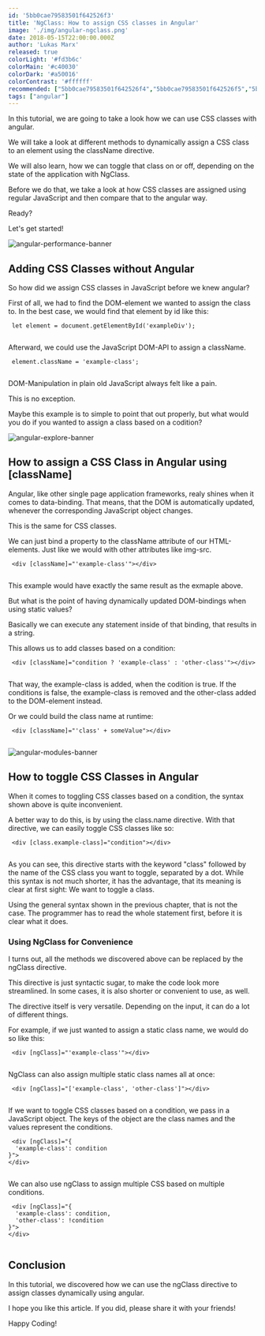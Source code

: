 ```yaml
---
id: '5bb0cae79583501f642526f3'
title: 'NgClass: How to assign CSS classes in Angular'
image: './img/angular-ngclass.png'
date: 2018-05-15T22:00:00.000Z
author: 'Lukas Marx'
released: true
colorLight: '#fd3b6c'
colorMain: '#c40030'
colorDark: '#a50016'
colorContrast: '#ffffff'
recommended: ["5bb0cae79583501f642526f4","5bb0cae79583501f642526f5","5bb0cae79583501f64252702"]
tags: ["angular"]
---
```

In this tutorial, we are going to take a look how we can use CSS classes with angular.

We will take a look at different methods to dynamically assign a CSS class to an element using the className directive.

We will also learn, how we can toggle that class on or off, depending on the state of the application with NgClass.

Before we do that, we take a look at how CSS classes are assigned using regular JavaScript and then compare that to the angular way.

Ready?

Let's get started!

![angular-performance-banner](./img/angular-performance-banner.png)
## Adding CSS Classes without Angular 

So how did we assign CSS classes in JavaScript before we knew angular?

First of all, we had to find the DOM-element we wanted to assign the class to. In the best case, we would find that element by id like this:

```
 let element = document.getElementById('exampleDiv');
 
 ``` 
Afterward, we could use the JavaScript DOM-API to assign a className.

```
 element.className = 'example-class';
 
 ``` 
DOM-Manipulation in plain old JavaScript always felt like a pain. 

This is no exception.

Maybe this example is to simple to point that out properly, but what would you do if you wanted to assign a class based on a codition?

![angular-explore-banner](./img/angular-explore-banner.png)
## How to assign a CSS Class in Angular using [className] 

Angular, like other single page application frameworks, realy shines when it comes to data-binding.
That means, that the DOM is automatically updated, whenever the corresponding JavaScript object changes.

This is the same for CSS classes.

We can just bind a property to the className attribute of our HTML-elements. Just like we would with other attributes like img-src.

```
 <div [className]="'example-class'"></div>
 
 ``` 
This example would have exactly the same result as the exmaple above.

But what is the point of having dynamically updated DOM-bindings when using static values?

Basically we can execute any statement inside of that binding, that results in a string. 

This allows us to add classes based on a condition:

```
 <div [className]="condition ? 'example-class' : 'other-class'"></div>
 
 ``` 
That way, the example-class is added, when the codition is true. If the conditions is false, the example-class is removed and the other-class added to the DOM-element instead.

Or we could build the class name at runtime:

```
 <div [className]="'class' + someValue"></div>
 
 ``` 
![angular-modules-banner](./img/angular-modules-banner.png)
## How to toggle CSS Classes in Angular 

When it comes to toggling CSS classes based on a condition, the syntax shown above is quite inconvenient.

A better way to do this, is by using the class.name directive. With that directive, we can easily toggle CSS classes like so:

```
 <div [class.example-class]="condition"></div>
 
 ``` 
As you can see, this directive starts with the keyword "class" followed by the name of the CSS class you want to toggle, separated by a dot.
While this syntax is not much shorter, it has the advantage, that its meaning is clear at first sight: We want to toggle a class.

Using the general syntax shown in the previous chapter, that is not the case. The programmer has to read the whole statement first, before it is clear what it does.

### Using NgClass for Convenience 

I turns out, all the methods we discovered above can be replaced by the ngClass directive. 

This directive is just syntactic sugar, to make the code look more streamlined. In some cases, it is also shorter or convenient to use, as well.

The directive itself is very versatile. Depending on the input, it can do a lot of different things.

For example, if we just wanted to assign a static class name, we would do so like this:

```
 <div [ngClass]="'example-class'"></div>
 
 ``` 
NgClass can also assign multiple static class names all at once:

```
 <div [ngClass]="['example-class', 'other-class']"></div>
 
 ``` 
If we want to toggle CSS classes based on a condition, we pass in a JavaScript object. The keys of the object are the class names and the values represent the conditions.

```
 <div [ngClass]="{
  'example-class': condition
}">
</div>
 
 ``` 
We can also use ngClass to assign multiple CSS based on multiple conditions.

```
 <div [ngClass]="{
  'example-class': condition,
  'other-class': !condition
}">
</div>
 
 ``` 
## Conclusion 

In this tutorial, we discovered how we can use the ngClass directive to assign classes dynamically using angular.

I hope you like this article. If you did, please share it with your friends!

Happy Coding!
